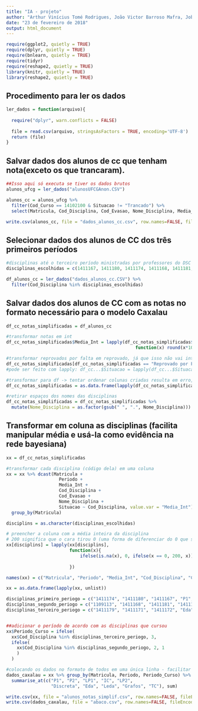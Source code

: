 ```yaml
---
title: "IA - projeto"
author: "Arthur Vinícius Tomé Rodrigues, João Victor Barroso Mafra, Jobson Lucas Dias da Silva"
date: "23 de fevereiro de 2018"
output: html_document
---
```


```r
require(ggplot2, quietly = TRUE)
require(dplyr, quietly = TRUE)
require(bnlearn, quietly = TRUE)
require(tidyr)
require(reshape2, quietly = TRUE)
library(knitr, quietly = TRUE)
library(reshape2, quietly = TRUE)

```


## Procedimento para ler os dados
```r
ler_dados = function(arquivo){
  
  require("dplyr", warn.conflicts = FALSE)
  
  file = read.csv(arquivo, stringsAsFactors = TRUE, encoding='UTF-8')
  return (file)
}
```


## Salvar dados dos alunos de cc que tenham nota(exceto os que trancaram).
```r
##Isso aqui só executa se tiver os dados brutos
alunos_ufcg = ler_dados("alunosUFCGAnon.CSV")

alunos_cc = alunos_ufcg %>% 
  filter(Cod_Curso == 14102100 & Situacao != "Trancado") %>% 
  select(Matricula, Cod_Disciplina, Cod_Evasao, Nome_Disciplina, Media_Disciplina, Periodo, Situacao)

write.csv(alunos_cc, file = "dados_alunos_cc.csv", row.names=FALSE, fileEncoding = "UTF-8")
```


## Selecionar dados dos alunos de CC dos três primeiros períodos
```r

#disciplinas até o terceiro período ministradas por professores do DSC
disciplinas_escolhidas = c(1411167, 1411180, 1411174, 1411168, 1411181, 1411170, 1411172, 1411179, 1411171, 1109113)

df_alunos_cc = ler_dados("dados_alunos_cc.CSV") %>% 
  filter(Cod_Disciplina %in% disciplinas_escolhidas)
```


## Salvar dados dos alunos de CC com as notas no formato necessário para o modelo Caxalau
```r
df_cc_notas_simplificadas = df_alunos_cc

#transformar notas em int
df_cc_notas_simplificadas$Media_Int = lapply(df_cc_notas_simplificadas$Media_Disciplina, 
                                                 function(x) round(x*10, digits = 0))

#transformar reprovados por falta em reprovado, já que isso não vai interferir na nossa análise
df_cc_notas_simplificadas[df_cc_notas_simplificadas == "Reprovado por Falta"] = as.character("Reprovado")
#pode ser feito com lapply: df_cc...$Situacao = lapply(df_cc...$Situacao, function(x) ifelse(x == "Aprovado", "Aprovado", "Reprovado")) 

#transformar para df -> tentar ordenar colunas criadas resulta em erro, pois contém lists e não vectors
df_cc_notas_simplificadas = as.data.frame(lapply(df_cc_notas_simplificadas, unlist))

#retirar espaços dos nomes das disciplinas
df_cc_notas_simplificadas = df_cc_notas_simplificadas %>% 
  mutate(Nome_Disciplina = as.factor(gsub(" ", ".", Nome_Disciplina)))

```


## Transformar em coluna as disciplinas (facilita manipular média e usá-la como evidência na rede bayesiana)
```r

xx = df_cc_notas_simplificadas

#transformar cada disciplina (código dela) em uma coluna
xx = xx %>% dcast(Matricula + 
                    Periodo + 
                    Media_Int + 
                    Cod_Disciplina + 
                    Cod_Evasao + 
                    Nome_Disciplina + 
                    Situacao ~ Cod_Disciplina, value.var = "Media_Int") %>%
  group_by(Matricula) 

disciplins = as.character(disciplinas_escolhidas)

# preencher a coluna com a média inteira da disciplina
# 200 significa que o cara tirou 0 (uma forma de diferenciar do 0 que substitui NA)
xx[disciplins] = lapply(xx[disciplins], 
                        function(x){ 
                            ifelse(is.na(x), 0, ifelse(x == 0, 200, x))
                            
                        })

names(xx) = c("Matricula", "Periodo", "Media_Int", "Cod_Disciplina", "Cod_Evasao", "Nome_Disciplina", "Situacao", "Discreta", "P1", "P2", "Grafos", "TC", "Eda", "IC", "Leda", "LP1", "LP2")

xx = as.data.frame(lapply(xx, unlist))

disciplinas_primeiro_periogo = c("1411174", "1411180", "1411167", "P1", "LP1", "IC")
disciplinas_segundo_periogo = c("1109113", "1411168", "1411181", "1411170", "P2", "LP2", "Discreta", "Grafos")
disciplinas_terceiro_periogo = c("1411179", "1411171", "1411172", "Eda", "Leda", "TC")


##adicionar o período de acordo com as disciplinas que cursou 
xx$Periodo_Curso = ifelse(
  xx$Cod_Disciplina %in% disciplinas_terceiro_periogo, 3, 
  ifelse(
    xx$Cod_Disciplina %in% disciplinas_segundo_periogo, 2, 1
    )
  )

#colocando os dados no formato de todos em uma única linha - facilitar execução do caxalau
dados_caxalau = xx %>% group_by(Matricula, Periodo, Periodo_Curso) %>% 
  summarise_at(c("P1", "P2", "LP1", "IC", "LP2", 
                 "Discreta", "Eda", "Leda", "Grafos", "TC"), sum)

write.csv(xx, file = "alunos_notas_simplif.csv", row.names=FALSE, fileEncoding = "UTF-8")
write.csv(dados_caxalau, file = "abaco.csv", row.names=FALSE, fileEncoding = "UTF-8")

```
